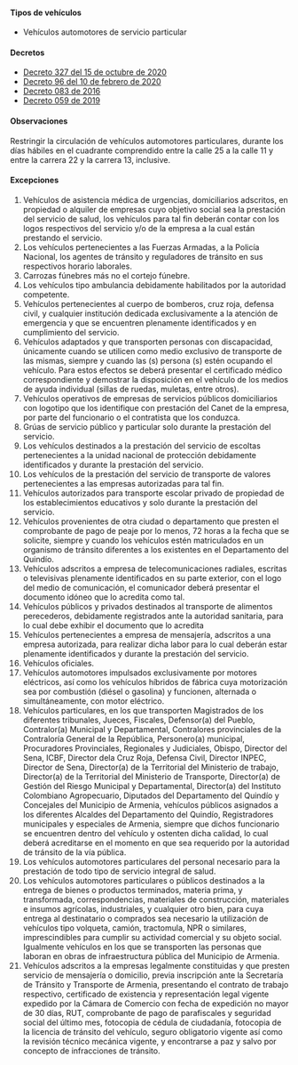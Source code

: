 #### Tipos de vehículos

- Vehículos automotores de servicio particular

#### Decretos

- [Decreto 327 del 15 de octubre de 2020](https://www.armenia.gov.co/wp-content/uploads/2020/10/decreto_327_transito.pdf)
- [Decreto 96 del 10 de febrero de 2020](https://armenia.gov.co/wp-content/uploads/2020/2/GACETA_MUNICIPAL_2349-_FEBRERO_10_DE_2020.pdf)
- [Decreto 083 de 2016](/armenia/decreto-083-de-2016.pdf)
- [Decreto 059 de 2019](/armenia/decreto-059-de-2019.pdf)

#### Observaciones

Restringir la circulación de vehículos automotores particulares, durante los días hábiles en el cuadrante comprendido entre la calle 25 a la calle 11 y entre la carrera 22 y la carrera 13, inclusive.

#### Excepciones

1. Vehículos de asistencia médica de urgencias, domiciliarios adscritos, en propiedad o alquiler de empresas cuyo objetivo social sea la prestación del servicio de salud, los vehículos para tal fin deberán contar con los logos respectivos del servicio y/o de la empresa a la cual están prestando el servicio.
2. Los vehículos pertenecientes a las Fuerzas Armadas, a la Policía Nacional, los agentes de tránsito y reguladores de tránsito en sus respectivos horario laborales.
3. Carrozas fúnebres más no el cortejo fúnebre.
4. Los vehículos tipo ambulancia debidamente habilitados por la autoridad competente.
5. Vehículos pertenecientes al cuerpo de bomberos, cruz roja, defensa civil, y cualquier institución dedicada exclusivamente a la atención de emergencia y que se encuentren plenamente identificados y en cumplimiento del servicio.
6. Vehículos adaptados y que transporten personas con discapacidad, únicamente cuando se utilicen como medio exclusivo de transporte de las mismas, siempre y cuando las (s) persona (s) estén ocupando el vehículo. Para estos efectos se deberá presentar el certificado médico correspondiente y demostrar la disposición en el vehículo de los medios de ayuda individual (sillas de ruedas, muletas, entre otros).
7. Vehículos operativos de empresas de servicios públicos domiciliarios con logotipo que los identifique con prestación del Canet de la empresa, por parte del funcionario o el contratista que los conduzca.
8. Grúas de servicio público y particular solo durante la prestación del servicio.
9. Los vehículos destinados a la prestación del servicio de escoltas pertenecientes a la unidad nacional de protección debidamente identificados y durante la prestación del servicio.
10. Los vehículos de la prestación del servicio de transporte de valores pertenecientes a las empresas autorizadas para tal fin.
11. Vehículos autorizados para transporte escolar privado de propiedad de los establecimientos educativos y solo durante la prestación del servicio.
12. Vehículos provenientes de otra ciudad o departamento que presten el comprobante de pago de peaje por lo menos, 72 horas a la fecha que se solicite, siempre y cuando los vehículos estén matriculados en un organismo de tránsito diferentes a los existentes en el Departamento del Quindío.
13. Vehículos adscritos a empresa de telecomunicaciones radiales, escritas o televisivas plenamente identificados en su parte exterior, con el logo del medio de comunicación, el comunicador deberá presentar el documento idóneo que lo acredita como tal.
14. Vehículos públicos y privados destinados al transporte de alimentos perecederos, debidamente registrados ante la autoridad sanitaria, para lo cual debe exhibir el documento que lo acredita
15. Vehículos pertenecientes a empresa de mensajería, adscritos a una empresa autorizada, para realizar dicha labor para lo cual deberán estar plenamente identificados y durante la prestación del servicio.
16. Vehículos oficiales.
17. Vehículos automotores impulsados exclusivamente por motores eléctricos, así como los vehículos híbridos de fábrica cuya motorización sea por combustión (diésel o gasolina) y funcionen, alternada o simultáneamente, con motor eléctrico.
18. Vehículos particulares, en los que transporten Magistrados de los diferentes tribunales, Jueces, Fiscales, Defensor(a) del Pueblo, Contralor(a) Municipal y Departamental, Contralores provinciales de la Contraloría General de la República, Personero(a) municipal, Procuradores Provinciales, Regionales y Judiciales, Obispo, Director del Sena, ICBF, Director dela Cruz Roja, Defensa Civil, Director INPEC, Director de Sena, Director(a) de la Territorial del Ministerio de trabajo, Director(a) de la Territorial del Ministerio de Transporte, Director(a) de Gestión del Riesgo Municipal y Departamental, Director(a) del Instituto Colombiano Agropecuario, Diputados del Departamento del Quindío y Concejales del Municipio de Armenia, vehículos públicos asignados a los diferentes Alcaldes del Departamento del Quindío, Registradores municipales y especiales de Armenia, siempre que dichos funcionario se encuentren dentro del vehículo y ostenten dicha calidad, lo cual deberá acreditarse en el momento en que sea requerido por la autoridad de tránsito de la vía pública.
19. Los vehículos automotores particulares del personal necesario para la prestación de todo tipo de servicio integral de salud.
20. Los vehículos automotores particulares o públicos destinados a la entrega de bienes o productos terminados, materia prima, y transformada, correspondencias, materiales de construcción, materiales e insumos agrícolas, industriales, y cualquier otro bien, para cuya entrega al destinatario o comprados sea necesario la utilización de vehículos tipo volqueta, camión, tractomula, NPR o similares, imprescindibles para cumplir su actividad comercial y su objeto social. Igualmente vehículos en los que se transporten las personas que laboran en obras de infraestructura pública del Municipio de Armenia.
21. Vehículos adscritos a la empresas legalmente constituidas y que presten servicio de mensajería o domicilio, previa inscripción ante la Secretaría de Tránsito y Transporte de Armenia, presentando el contrato de trabajo respectivo, certificado de existencia y representación legal vigente expedido por la Cámara de Comercio con fecha de expedición no mayor de 30 días, RUT, comprobante de pago de parafiscales y seguridad social del último mes, fotocopia de cédula de ciudadanía, fotocopia de la licencia de tránsito del vehículo, seguro obligatorio vigente así como la revisión técnico mecánica vigente, y encontrarse a paz y salvo por concepto de infracciones de tránsito.
